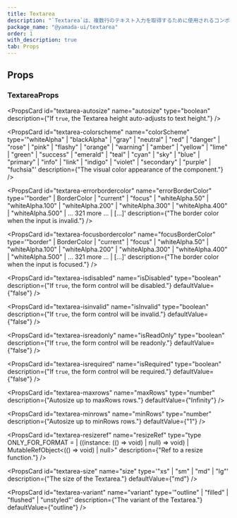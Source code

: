 ```yaml
---
title: Textarea
description: "`Textarea`は、複数行のテキスト入力を取得するために使用されるコンポーネントです。"
package_name: "@yamada-ui/textarea"
order: 1
with_description: true
tab: Props
---
```


## Props

### TextareaProps

<PropsCard
  id="textarea-autosize"
  name="autosize"
  type="boolean"
  description={"If `true`, the Textarea height auto-adjusts to text height."}
/>

<PropsCard
  id="textarea-colorscheme"
  name="colorScheme"
  type='"whiteAlpha" | "blackAlpha" | "gray" | "neutral" | "red" | "danger" | "rose" | "pink" | "flashy" | "orange" | "warning" | "amber" | "yellow" | "lime" | "green" | "success" | "emerald" | "teal" | "cyan" | "sky" | "blue" | "primary" | "info" | "link" | "indigo" | "violet" | "secondary" | "purple" | "fuchsia"'
  description={"The visual color appearance of the component."}
/>

<PropsCard
  id="textarea-errorbordercolor"
  name="errorBorderColor"
  type='"border" | BorderColor | "current" | "focus" | "whiteAlpha.50" | "whiteAlpha.100" | "whiteAlpha.200" | "whiteAlpha.300" | "whiteAlpha.400" | "whiteAlpha.500" | ... 321 more ... | [...]'
  description={"The border color when the input is invalid."}
/>

<PropsCard
  id="textarea-focusbordercolor"
  name="focusBorderColor"
  type='"border" | BorderColor | "current" | "focus" | "whiteAlpha.50" | "whiteAlpha.100" | "whiteAlpha.200" | "whiteAlpha.300" | "whiteAlpha.400" | "whiteAlpha.500" | ... 321 more ... | [...]'
  description={"The border color when the input is focused."}
/>

<PropsCard
  id="textarea-isdisabled"
  name="isDisabled"
  type="boolean"
  description={"If `true`, the form control will be disabled."}
  defaultValue={"false"}
/>

<PropsCard
  id="textarea-isinvalid"
  name="isInvalid"
  type="boolean"
  description={"If `true`, the form control will be invalid."}
  defaultValue={"false"}
/>

<PropsCard
  id="textarea-isreadonly"
  name="isReadOnly"
  type="boolean"
  description={"If `true`, the form control will be readonly."}
  defaultValue={"false"}
/>

<PropsCard
  id="textarea-isrequired"
  name="isRequired"
  type="boolean"
  description={"If `true`, the form control will be required."}
  defaultValue={"false"}
/>

<PropsCard
  id="textarea-maxrows"
  name="maxRows"
  type="number"
  description={"Autosize up to maxRows rows."}
  defaultValue={"Infinity"}
/>

<PropsCard
  id="textarea-minrows"
  name="minRows"
  type="number"
  description={"Autosize up to minRows rows."}
  defaultValue={"1"}
/>

<PropsCard
  id="textarea-resizeref"
  name="resizeRef"
  type="type ONLY_FOR_FORMAT =
  | ((instance: (() => void) | null) => void)
  | MutableRefObject<(() => void) | null>"
  description={"Ref to a resize function."}
/>

<PropsCard
  id="textarea-size"
  name="size"
  type='"xs" | "sm" | "md" | "lg"'
  description={"The size of the Textarea."}
  defaultValue={"md"}
/>

<PropsCard
  id="textarea-variant"
  name="variant"
  type='"outline" | "filled" | "flushed" | "unstyled"'
  description={"The variant of the Textarea."}
  defaultValue={"outline"}
/>
